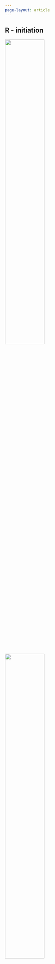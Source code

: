 ---
page-layout: article
---

::: {.callout-tip collapse="true" icon="false"}
## R - initiation
[![](img/banniere_installer_r_rstudio.png){width="50%"}](https://ateliers-codons.netlify.app/posts/01-installer-r-et-rstudio/)

[![](img/banniere_premiers_pas_avec_r.png){width="50%"}](https://ateliers-codons.netlify.app/posts/02-premiers-pas-avec-r/)
:::